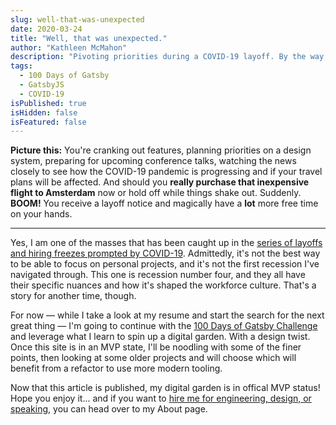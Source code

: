 ```yaml
---
slug: well-that-was-unexpected
date: 2020-03-24
title: "Well, that was unexpected."
author: "Kathleen McMahon"
description: "Pivoting priorities during a COVID-19 layoff. By the way, I'm available for work."
tags:
  - 100 Days of Gatsby
  - GatsbyJS
  - COVID-19
isPublished: true
isHidden: false
isFeatured: false
---
```


**Picture this:** You're cranking out features, planning priorities on a design system, preparing for upcoming conference talks, watching the news closely to see how the COVID-19 pandemic is progressing and if your travel plans will be affected. And should you **really purchase that inexpensive flight to Amsterdam** now or hold off while things shake out. Suddenly. **BOOM!** You receive a layoff notice and magically have a **lot** more free time on your hands.

---

Yes, I am one of the masses that has been caught up in the [series of layoffs and hiring freezes prompted by COVID-19](https://candor.co/hiring-freezes). Admittedly, it's not the best way to be able to focus on personal projects, and it's not the first recession I've navigated through. This one is recession number four, and they all have their specific nuances and how it's shaped the workforce culture. That's a story for another time, though.

For now — while I take a look at my resume and start the search for the next great thing — I'm going to continue with the [100 Days of Gatsby Challenge](/write/100-days-of-gatsby-challenge-01) and leverage what I learn to spin up a digital garden. With a design twist. Once this site is in an MVP state, I'll be noodling with some of the finer points, then looking at some older projects and will choose which will benefit from a refactor to use more modern tooling.

Now that this article is published, my digital garden is in offical MVP status! Hope you enjoy it... and if you want to [hire me for engineering, design, or speaking](/about/), you can head over to my About page.
